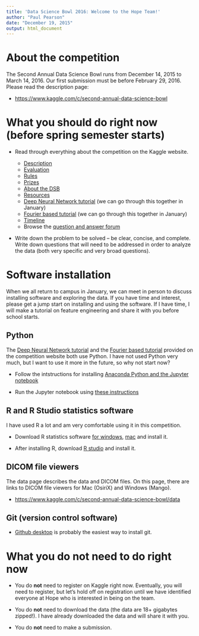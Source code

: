 ```yaml
---
title: 'Data Science Bowl 2016: Welcome to the Hope Team!'
author: "Paul Pearson"
date: "December 19, 2015"
output: html_document
---
```


# About the competition

The Second Annual Data Science Bowl runs from December 14, 2015 to March 14, 2016.  Our first submission must be before February 29, 2016.  Please read the description page:

- [https://www.kaggle.com/c/second-annual-data-science-bowl](https://www.kaggle.com/c/second-annual-data-science-bowl)


# What you should do right now (before spring semester starts)

- Read through everything about the competition on the Kaggle website.

    - [Description](https://www.kaggle.com/c/second-annual-data-science-bowl)
    - [Evaluation](https://www.kaggle.com/c/second-annual-data-science-bowl/details/evaluation)
    - [Rules](https://www.kaggle.com/c/second-annual-data-science-bowl/rules)
    - [Prizes](https://www.kaggle.com/c/second-annual-data-science-bowl/details/prizes)
    - [About the DSB](https://www.kaggle.com/c/second-annual-data-science-bowl/details/about-the-dsb)
    - [Resources](https://www.kaggle.com/c/second-annual-data-science-bowl/details/resources)
    - [Deep Neural Network tutorial](https://gist.github.com/ajsander/b65061d12f50de3cef5d#file-fcn_tutorial-ipynb) (we can go through this together in January)
    - [Fourier based tutorial](https://gist.github.com/ajsander/fb2350535c737443c4e0#file-tutorial-md) (we can go through this together in January)
    - [Timeline](https://www.kaggle.com/c/second-annual-data-science-bowl/details/timeline)
    - Browse the [question and answer forum](https://www.kaggle.com/c/second-annual-data-science-bowl/forums)
    
- Write down the problem to be solved -- be clear, concise, and complete.  Write down questions that will need to be addressed in order to analyze the data (both very specific and very broad questions).


# Software installation

When we all return to campus in January, we can meet in person to discuss installing software and exploring the data.  If you have time and interest, please get a jump start on installing and using the software.  If I have time, I will make a tutorial on feature engineering and share it with you before school starts.

## Python

The [Deep Neural Network tutorial](https://gist.github.com/ajsander/b65061d12f50de3cef5d#file-fcn_tutorial-ipynb) and the [Fourier based tutorial](https://gist.github.com/ajsander/fb2350535c737443c4e0#file-tutorial-md) provided on the competition website both use Python.  I have not used Python very much, but I want to use it more in the future, so why not start now?

- Follow the intstructions for installing [Anaconda Python and the Jupyter notebook](http://jupyter.readthedocs.org/en/latest/install.html#new-users-new-to-python-and-jupyter)

- Run the Jupyter notebook using [these instructions](http://jupyter.readthedocs.org/en/latest/running.html#running)


## R and R Studio statistics software

I have used R a lot and am very comfortable using it in this competition.

- Download R statistics software [for windows](https://cran.rstudio.com/bin/windows/base/), [mac](https://cran.rstudio.com/bin/macosx/) and install it.

- After installing R, download [R studio](https://www.rstudio.com/products/rstudio/download/) and install it.

## DICOM file viewers

The data page describes the data and DICOM files.  On this page, there are links to DICOM file viewers for Mac (OsiriX) and Windows (Mango).

- [https://www.kaggle.com/c/second-annual-data-science-bowl/data](https://www.kaggle.com/c/second-annual-data-science-bowl/data)


## Git (version control software)

- [Github desktop](https://desktop.github.com/) is probably the easiest way to install git.

# What you do **not** need to do right now

- You do **not** need to register on Kaggle right now.  Eventually, you will need to register, but let's hold off on registration until we have identified everyone at Hope who is interested in being on the team.

- You do **not** need to download the data (the data are 18+ gigabytes zipped!).  I have already downloaded the data and will share it with you.

- You do **not** need to make a submission.
